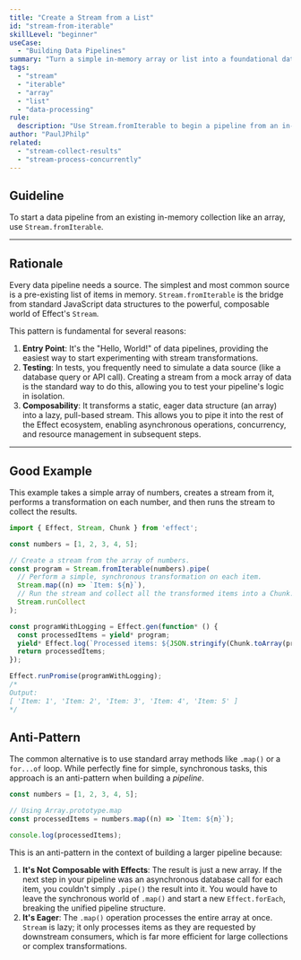 ```yaml
---
title: "Create a Stream from a List"
id: "stream-from-iterable"
skillLevel: "beginner"
useCase:
  - "Building Data Pipelines"
summary: "Turn a simple in-memory array or list into a foundational data pipeline using Stream."
tags:
  - "stream"
  - "iterable"
  - "array"
  - "list"
  - "data-processing"
rule:
  description: "Use Stream.fromIterable to begin a pipeline from an in-memory collection."
author: "PaulJPhilp"
related:
  - "stream-collect-results"
  - "stream-process-concurrently"
---
```


## Guideline

To start a data pipeline from an existing in-memory collection like an array, use `Stream.fromIterable`.

---

## Rationale

Every data pipeline needs a source. The simplest and most common source is a pre-existing list of items in memory. `Stream.fromIterable` is the bridge from standard JavaScript data structures to the powerful, composable world of Effect's `Stream`.

This pattern is fundamental for several reasons:

1.  **Entry Point**: It's the "Hello, World!" of data pipelines, providing the easiest way to start experimenting with stream transformations.
2.  **Testing**: In tests, you frequently need to simulate a data source (like a database query or API call). Creating a stream from a mock array of data is the standard way to do this, allowing you to test your pipeline's logic in isolation.
3.  **Composability**: It transforms a static, eager data structure (an array) into a lazy, pull-based stream. This allows you to pipe it into the rest of the Effect ecosystem, enabling asynchronous operations, concurrency, and resource management in subsequent steps.

---

## Good Example

This example takes a simple array of numbers, creates a stream from it, performs a transformation on each number, and then runs the stream to collect the results.

```typescript
import { Effect, Stream, Chunk } from 'effect';

const numbers = [1, 2, 3, 4, 5];

// Create a stream from the array of numbers.
const program = Stream.fromIterable(numbers).pipe(
  // Perform a simple, synchronous transformation on each item.
  Stream.map((n) => `Item: ${n}`),
  // Run the stream and collect all the transformed items into a Chunk.
  Stream.runCollect
);

const programWithLogging = Effect.gen(function* () {
  const processedItems = yield* program;
  yield* Effect.log(`Processed items: ${JSON.stringify(Chunk.toArray(processedItems))}`);
  return processedItems;
});

Effect.runPromise(programWithLogging);
/*
Output:
[ 'Item: 1', 'Item: 2', 'Item: 3', 'Item: 4', 'Item: 5' ]
*/
```

## Anti-Pattern

The common alternative is to use standard array methods like `.map()` or a `for...of` loop. While perfectly fine for simple, synchronous tasks, this approach is an anti-pattern when building a *pipeline*.

```typescript
const numbers = [1, 2, 3, 4, 5];

// Using Array.prototype.map
const processedItems = numbers.map((n) => `Item: ${n}`);

console.log(processedItems);
```

This is an anti-pattern in the context of building a larger pipeline because:

1.  **It's Not Composable with Effects**: The result is just a new array. If the next step in your pipeline was an asynchronous database call for each item, you couldn't simply `.pipe()` the result into it. You would have to leave the synchronous world of `.map()` and start a new `Effect.forEach`, breaking the unified pipeline structure.
2.  **It's Eager**: The `.map()` operation processes the entire array at once. `Stream` is lazy; it only processes items as they are requested by downstream consumers, which is far more efficient for large collections or complex transformations.